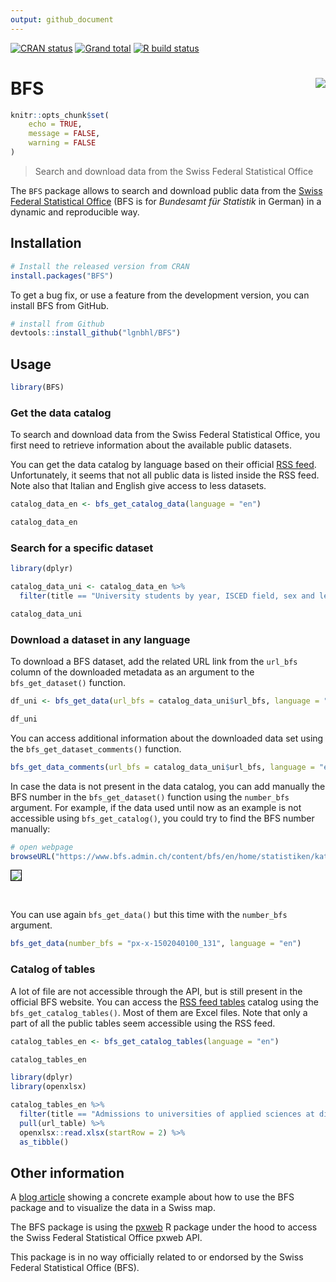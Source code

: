 ```yaml
---
output: github_document
---
```


<!-- README.md is generated from README.Rmd. Please edit that file -->

<!-- badges: start -->
[![CRAN status](https://www.r-pkg.org/badges/version/BFS)](https://CRAN.R-project.org/package=BFS)
[![Grand total](https://cranlogs.r-pkg.org/badges/grand-total/BFS)](https://cran.r-project.org/package=BFS)
[![R build status](https://github.com/lgnbhl/BFS/workflows/R-CMD-check/badge.svg)](https://github.com/lgnbhl/BFS/actions)
<!-- badges: end -->

# BFS <img src="man/figures/logo.png" align="right" />

```r
knitr::opts_chunk$set(
	echo = TRUE,
	message = FALSE,
	warning = FALSE
)
```

> Search and download data from the Swiss Federal Statistical Office

The `BFS` package allows to search and download public data from the 
[Swiss Federal Statistical Office](https://www.bfs.admin.ch/bfs/en/home/statistics/catalogues-databases/data.html){target="_blank"} (BFS is for *Bundesamt für Statistik* in German) in a dynamic and reproducible way.

## Installation

```r
# Install the released version from CRAN
install.packages("BFS")
```

To get a bug fix, or use a feature from the development version, you can install BFS from GitHub.

```r
# install from Github
devtools::install_github("lgnbhl/BFS")
```

## Usage

```r
library(BFS)
```

### Get the data catalog

To search and download data from the Swiss Federal Statistical Office, you first need to retrieve information about the available public datasets.

You can get the data catalog by language based on their official [RSS feed](https://www.bfs.admin.ch/bfs/en/home/statistiken/kataloge-datenbanken/daten/_jcr_content/par/ws_catalog.rss.xml?skipLimit=true). Unfortunately, it seems that not all public data is listed inside the RSS feed. Note also that Italian and English give access to less datasets.

```r
catalog_data_en <- bfs_get_catalog_data(language = "en")

catalog_data_en
```

### Search for a specific dataset

```r
library(dplyr)

catalog_data_uni <- catalog_data_en %>%
  filter(title == "University students by year, ISCED field, sex and level of study")

catalog_data_uni
```

### Download a dataset in any language

To download a BFS dataset, add the related URL link from the `url_bfs` column of the downloaded metadata as an argument to the `bfs_get_dataset()` function.

```r
df_uni <- bfs_get_data(url_bfs = catalog_data_uni$url_bfs, language = "en")

df_uni
```

You can access additional information about the downloaded data set using the `bfs_get_dataset_comments()` function.

```r
bfs_get_data_comments(url_bfs = catalog_data_uni$url_bfs, language = "en")
```

In case the data is not present in the data catalog, you can add manually the BFS number in the `bfs_get_dataset()` function using the `number_bfs` argument. For example, if the data used until now as an example is not accessible using `bfs_get_catalog()`, you could try to find the BFS number manually:

```r
# open webpage
browseURL("https://www.bfs.admin.ch/content/bfs/en/home/statistiken/kataloge-datenbanken/daten.assetdetail.16324907.html")
```

<img style="border:1px solid black;" src="https://raw.githubusercontent.com/lgnbhl/BFS/master/man/figures/screenshot.png" align="center" />

<br/>

You can use again `bfs_get_data()` but this time with the `number_bfs` argument.

```r
bfs_get_data(number_bfs = "px-x-1502040100_131", language = "en")
```

### Catalog of tables

A lot of file are not accessible through the API, but is still present in the official BFS website. You can access the [RSS feed tables](https://www.bfs.admin.ch/bfs/en/home/statistiken/kataloge-datenbanken/tabellen/_jcr_content/par/ws_catalog.rss.xml?skipLimit=true) catalog using the `bfs_get_catalog_tables()`. Most of them are Excel files. Note that only a part of all the public tables seem accessible using the RSS feed.

```r
catalog_tables_en <- bfs_get_catalog_tables(language = "en")

catalog_tables_en
```

```r
library(dplyr)
library(openxlsx)

catalog_tables_en %>%
  filter(title == "Admissions to universities of applied sciences at diploma and bachelor level by fields of specialisation") %>%
  pull(url_table) %>%
  openxlsx::read.xlsx(startRow = 2) %>%
  as_tibble()
```

## Other information

A [blog article](https://felixluginbuhl.com/blog/posts/2019-11-07-swiss-data/) showing a concrete example about how to use the BFS package and to visualize the data in a Swiss map.

The BFS package is using the [pxweb](https://github.com/rOpenGov/pxweb){target="_blank"} R package under the hood to access the Swiss Federal Statistical Office pxweb API.

This package is in no way officially related to or endorsed by the Swiss Federal Statistical Office (BFS).

